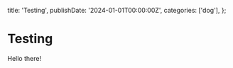 
  title: 'Testing',
  publishDate: '2024-01-01T00:00:00Z',
  categories: ['dog'],
};

# Testing

Hello there!